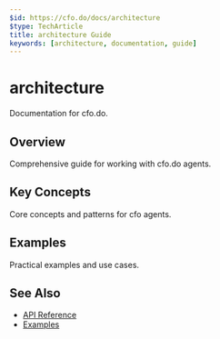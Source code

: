 ```yaml
---
$id: https://cfo.do/docs/architecture
$type: TechArticle
title: architecture Guide
keywords: [architecture, documentation, guide]
---
```


# architecture

Documentation for cfo.do.

## Overview

Comprehensive guide for working with cfo.do agents.

## Key Concepts

Core concepts and patterns for cfo agents.

## Examples

Practical examples and use cases.

## See Also

- [API Reference](../api/reference)
- [Examples](../examples/)
